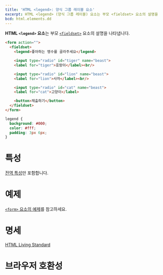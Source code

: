 ```yaml
---
title: 'HTML <legend>: 양식 그룹 레이블 요소'
excerpt: HTML <legend> (양식 그룹 레이블) 요소는 부모 <fieldset> 요소의 설명을 나타냅니다.
bcd: html.elements.dd
---
```


**HTML `<legend>` 요소**는 부모 [`<fieldset>`](./fieldset) 요소의 설명을 나타냅니다.

<HTMLDemo height={120}>

```html
<form action="">
  <fieldset>
    <legend>좋아하는 맹수를 골라주세요</legend>

    <input type="radio" id="tiger" name="beast">
    <label for="tiger">호랑이</label><br/>

    <input type="radio" id="lion" name="beast">
    <label for="lion">사자</label><br/>

    <input type="radio" id="cat" name="beast">
    <label for="cat">고양이</label>

    <button>제출하기</button>
  </fieldset>
</form>
```

```css
legend {
  background: #000;
  color: #fff;
  padding: 3px 6px;
}
```

</HTMLDemo>

# 특성

[전역 특성](/docs/Web/HTML/Global_attributes)만 포함합니다.

# 예제

[`<form>` 요소의 예제](./form#예제)를 참고하세요.

# 명세

[HTML Living Standard](https://html.spec.whatwg.org/multipage/form-elements.html#the-legend-element)

# 브라우저 호환성

<BrowserCompat data={bcd} />
